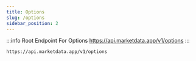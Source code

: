 ```yaml
---
title: Options
slug: /options
sidebar_position: 2
---
```


:::info Root Endpoint For Options
https://api.marketdata.app/v1/options
:::

    https://api.marketdata.app/v1/options


<DocCardList items={useCurrentSidebarCategory().items} />
